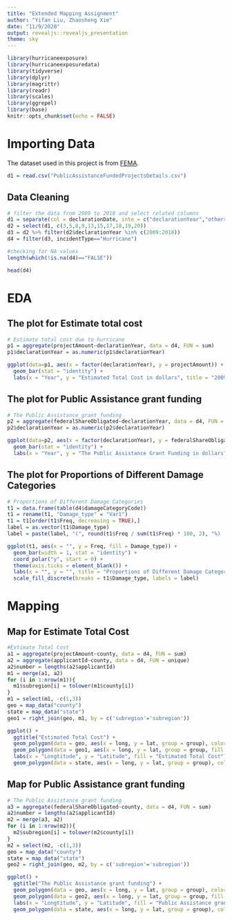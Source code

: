 ---
title: "Extended Mapping Assignment"
author: "Yifan Liu, Zhaosheng Xie"
date: "11/9/2020"
output: revealjs::revealjs_presentation
theme: sky
---

```{r setup, include=FALSE}
library(hurricaneexposure)
library(hurricaneexposuredata)
library(tidyverse)
library(dplyr)
library(magrittr)
library(readr)
library(scales)
library(ggrepel)
library(base)
knitr::opts_chunk$set(echo = FALSE)
```

# Importing Data

The dataset used in this project is from [FEMA](https://www.fema.gov/openfema-data-page/public-assistance-funded-projects-details-v1). 

```{r}
d1 = read.csv("PublicAssistanceFundedProjectsDetails.csv")
```

## Data Cleaning

```{r, message=FALSE,warning=FALSE}
# filter the data from 2009 to 2018 and select related columns
d1 = separate(col = declarationDate, into = c("declarationYear","others"), sep = "-", remove = FALSE, data = d1)
d2 = select(d1, c(3,5,8,9,13,15,17,18,19,20))
d3 = d2 %>% filter(d2$declarationYear %in% c(2009:2018))
d4 = filter(d3, incidentType=="Hurricane")
```

```{r,eval= FALSE}
#checking for NA values
length(which(!is.na(d4)=="FALSE"))
```

```{r}
head(d4)
```


# EDA
## The plot for Estimate total cost
```{r}
# Estimate total cost due to hurricane
p1 = aggregate(projectAmount~declarationYear, data = d4, FUN = sum)
p1$declarationYear = as.numeric(p1$declarationYear)

ggplot(data=p1, aes(x = factor(declarationYear), y = projectAmount)) + 
  geom_bar(stat = "identity") + 
  labs(x = "Year", y = "Estimated Total Cost in dollars", title = "2009-2018 Estimated Total Cost by Hurricane")
```

## The plot for Public Assistance grant funding
```{r}
# The Public Assistance grant funding
p2 = aggregate(federalShareObligated~declarationYear, data = d4, FUN = sum)
p2$declarationYear = as.numeric(p2$declarationYear)

ggplot(data=p2, aes(x = factor(declarationYear), y = federalShareObligated)) + 
  geom_bar(stat = "identity") + 
  labs(x = "Year", y = "The Public Assistance Grant Funding in dollars", title = "2009-2018 The Public Assistance grant funding to Hurricane")
```

## The plot for Proportions of Different Damage Categories
```{r}
# Proportions of Different Damage Categories
t1 = data.frame(table(d4$damageCategoryCode))
t1 = rename(t1, "Damage_type" = "Var1")
t1 = t1[order(t1$Freq, decreasing = TRUE),]
label = as.vector(t1$Damage_type)
label = paste(label, "(", round(t1$Freq / sum(t1$Freq) * 100, 2), "%)        ", sep = "")

ggplot(t1, aes(x = "", y = Freq, fill = Damage_type)) + 
  geom_bar(width = 1, stat = "identity") +
  coord_polar("y", start = 0) + 
  theme(axis.ticks = element_blank()) + 
  labs(x = "", y = "", title = "Proportions of Different Damage Categories") +
  scale_fill_discrete(breaks = t1$Damage_type, labels = label)
```

# Mapping
## Map for Estimate Total Cost
```{r}
#Estimate Total Cost
a1 = aggregate(projectAmount~county, data = d4, FUN = sum)
a2 = aggregate(applicantId~county, data = d4, FUN = unique)
a2$number = lengths(a2$applicantId)
m1 = merge(a1, a2)
for (i in 1:nrow(m1)){
  m1$subregion[i] = tolower(m1$county[i])
}
m1 = select(m1, -c(1,3))
geo = map_data("county")
state = map_data("state")
geo1 = right_join(geo, m1, by = c('subregion'='subregion'))
```

```{r}
ggplot() + 
  ggtitle("Estimated Total Cost") +
  geom_polygon(data = geo, aes(x = long, y = lat, group = group), color = "grey", fill = "white") +
  geom_polygon(data = geo1, aes(x = long, y = lat, group = group, fill = projectAmount), color = "grey", size = 0.2, alpha = 1.6) +
  labs(x = "Longtitude", y = "Latitude", fill = "Estimated Total Cost")+
  geom_polygon(data = state, aes(x = long, y = lat, group = group), color="black", fill = "lightgray", size = 0.2, alpha = 0.3)
```

## Map for Public Assistance grant funding

```{r}
# The Public Assistance grant funding
a3 = aggregate(federalShareObligated~county, data = d4, FUN = sum)
a2$number = lengths(a2$applicantId)
m2 = merge(a3, a2)
for (i in 1:nrow(m2)){
  m2$subregion[i] = tolower(m2$county[i])
}
m2 = select(m2, -c(1,3))
geo = map_data("county")
state = map_data("state")
geo2 = right_join(geo, m2, by = c('subregion'='subregion'))
```

```{r}
ggplot() + 
  ggtitle("The Public Assistance grant funding") +
  geom_polygon(data = geo, aes(x = long, y = lat, group = group), color = "grey", fill = "white") +
  geom_polygon(data = geo2, aes(x = long, y = lat, group = group, fill = federalShareObligated), color = "grey", size = 0.2, alpha = 1.6) +
  labs(x = "Longtitude", y = "Latitude", fill = "Public Assistance grant funding")+
  geom_polygon(data = state, aes(x = long, y = lat, group = group), color="black", fill = "lightgray", size = 0.2, alpha = 0.3)
```
